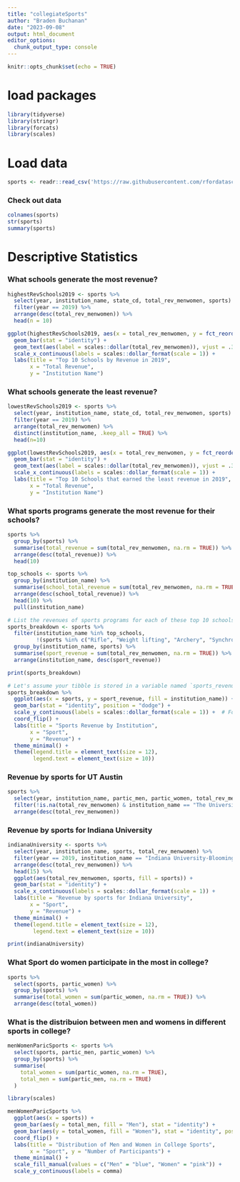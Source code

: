 ```yaml
---
title: "collegiateSports"
author: "Braden Buchanan"
date: "2023-09-08"
output: html_document
editor_options: 
  chunk_output_type: console
---
```


```r
knitr::opts_chunk$set(echo = TRUE)
```

# load packages
```r
library(tidyverse)
library(stringr)
library(forcats)
library(scales)
```

# Load data
```r
sports <- readr::read_csv('https://raw.githubusercontent.com/rfordatascience/tidytuesday/master/data/2022/2022-03-29/sports.csv')
```

### Check out data
```r
colnames(sports)
str(sports)
summary(sports)
```

# Descriptive Statistics

### What schools generate the most revenue?
```r
highestRevSchools2019 <- sports %>%
  select(year, institution_name, state_cd, total_rev_menwomen, sports) %>%
  filter(year == 2019) %>%
  arrange(desc(total_rev_menwomen)) %>%
  head(n = 10)

ggplot(highestRevSchools2019, aes(x = total_rev_menwomen, y = fct_reorder(institution_name, total_rev_menwomen))) +
  geom_bar(stat = "identity") +
  geom_text(aes(label = scales::dollar(total_rev_menwomen)), vjust = .3, hjust = 1.1, color = "white", size = 3.5) +
  scale_x_continuous(labels = scales::dollar_format(scale = 1)) +
  labs(title = "Top 10 Schools by Revenue in 2019",
       x = "Total Revenue",
       y = "Institution Name")
```

### What schools generate the least revenue?
```r
lowestRevSchools2019 <- sports %>%
  select(year, institution_name, state_cd, total_rev_menwomen, sports) %>%
  filter(year == 2019) %>%
  arrange(total_rev_menwomen) %>%
  distinct(institution_name, .keep_all = TRUE) %>%
  head(n=10)

ggplot(lowestRevSchools2019, aes(x = total_rev_menwomen, y = fct_reorder(institution_name, total_rev_menwomen))) +
  geom_bar(stat = "identity") +
  geom_text(aes(label = scales::dollar(total_rev_menwomen)), vjust = .3, hjust = 1.1, color = "white", size = 3.5) +
  scale_x_continuous(labels = scales::dollar_format(scale = 1)) +
  labs(title = "Top 10 Schools that earned the least revenue in 2019",
       x = "Total Revenue",
       y = "Institution Name")
```

### What sports programs generate the most revenue for their schools?
```r
sports %>%
  group_by(sports) %>%
  summarise(total_revenue = sum(total_rev_menwomen, na.rm = TRUE)) %>%
  arrange(desc(total_revenue)) %>%
  head(10)

top_schools <- sports %>%
  group_by(institution_name) %>%
  summarise(school_total_revenue = sum(total_rev_menwomen, na.rm = TRUE)) %>%
  arrange(desc(school_total_revenue)) %>%
  head(10) %>%
  pull(institution_name)

# List the revenues of sports programs for each of these top 10 schools
sports_breakdown <- sports %>%
  filter(institution_name %in% top_schools, 
         !(sports %in% c("Rifle", "Weight lifting", "Archery", "Synchronized Swimming", "Diving", "Badminton", "Table Tennis", "Team Handball", "Rodeo", "Skiiing", "Track and Field, Indoor", "Track and Field, X-Country", "Track and Field, Outdoor"))) %>%
  group_by(institution_name, sports) %>%
  summarise(sport_revenue = sum(total_rev_menwomen, na.rm = TRUE)) %>%
  arrange(institution_name, desc(sport_revenue))

print(sports_breakdown)

# Let's assume your tibble is stored in a variable named `sports_revenue`
sports_breakdown %>%
  ggplot(aes(x = sports, y = sport_revenue, fill = institution_name)) +
  geom_bar(stat = "identity", position = "dodge") +  
  scale_y_continuous(labels = scales::dollar_format(scale = 1)) +  # Format the revenue in dollar format
  coord_flip() +
  labs(title = "Sports Revenue by Institution",
       x = "Sport",
       y = "Revenue") +
  theme_minimal() +
  theme(legend.title = element_text(size = 12),
        legend.text = element_text(size = 10))
```

### Revenue by sports for UT Austin
```r
sports %>%
  select(year, institution_name, partic_men, partic_women, total_rev_menwomen, sports) %>%
  filter(!is.na(total_rev_menwomen) & institution_name == "The University of Texas at Austin" & year == 2019) %>%
  arrange(desc(total_rev_menwomen))
```

### Revenue by sports for Indiana University
```r
indianaUniversity <- sports %>%
  select(year, institution_name, sports, total_rev_menwomen) %>%
  filter(year == 2019, institution_name == "Indiana University-Bloomington") %>%
  arrange(desc(total_rev_menwomen)) %>%
  head(15) %>%
  ggplot(aes(total_rev_menwomen, sports, fill = sports)) +
  geom_bar(stat = "identity") +
  scale_x_continuous(labels = scales::dollar_format(scale = 1)) +
  labs(title = "Revenue by sports for Indiana University",
       x = "Sport",
       y = "Revenue") +
  theme_minimal() +
  theme(legend.title = element_text(size = 12),
        legend.text = element_text(size = 10))

print(indianaUniversity)
```

### What Sport do women participate in the most in college?
```r
sports %>%
  select(sports, partic_women) %>%
  group_by(sports) %>%
  summarise(total_women = sum(partic_women, na.rm = TRUE)) %>%
  arrange(desc(total_women))
```

### What is the distribuion between men and womens in different sports in college?
```r
menWomenParicSports <- sports %>%
  select(sports, partic_men, partic_women) %>%
  group_by(sports) %>%
  summarise(
    total_women = sum(partic_women, na.rm = TRUE), 
    total_men = sum(partic_men, na.rm = TRUE)
  )

library(scales)

menWomenParicSports %>%
  ggplot(aes(x = sports)) +
  geom_bar(aes(y = total_men, fill = "Men"), stat = "identity") +
  geom_bar(aes(y = total_women, fill = "Women"), stat = "identity", position = "stack") +
  coord_flip() +
  labs(title = "Distribution of Men and Women in College Sports",
       x = "Sport", y = "Number of Participants") +
  theme_minimal() +
  scale_fill_manual(values = c("Men" = "blue", "Women" = "pink")) +
  scale_y_continuous(labels = comma)
```

